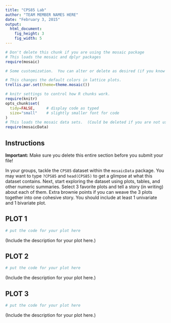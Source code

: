 ```yaml
---
title: "CPS85 Lab"
author: "TEAM MEMBER NAMES HERE"
date: "February 3, 2015"
output: 
  html_document:
    fig_height: 3
    fig_width: 5
---
```



```r
# Don't delete this chunk if you are using the mosaic package
# This loads the mosaic and dplyr packages
require(mosaic)
```

```r
# Some customization.  You can alter or delete as desired (if you know what you are doing).

# This changes the default colors in lattice plots.
trellis.par.set(theme=theme.mosaic())  

# knitr settings to control how R chunks work.
require(knitr)
opts_chunk$set(
  tidy=FALSE,     # display code as typed
  size="small"    # slightly smaller font for code
)
# This loads the mosaic data sets.  (Could be deleted if you are not using them.)
require(mosaicData)                
```

## Instructions

**Important:** Make sure you delete this entire section before you submit your file!

In your groups, tackle the `CPS85` dataset within the `mosaicData` package. You may want to type `?CPS85` and `head(CPS85)` to get a glimpse at what this dataset contains. Next, start exploring the dataset using plots, tables, and other numeric summaries. Select 3 favorite plots and tell a story (in writing) about each of them. Extra brownie points if you can weave the 3 plots together into one cohesive story. You should include at least 1 univariate and 1 bivariate plot. 

## PLOT 1

```r
# put the code for your plot here
```

(Include the description for your plot here.)


## PLOT 2

```r
# put the code for your plot here
```

(Include the description for your plot here.)

## PLOT 3

```r
# put the code for your plot here
```

(Include the description for your plot here.)

